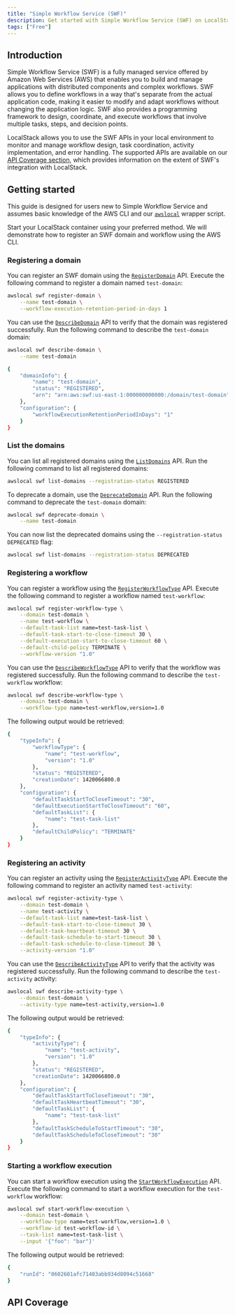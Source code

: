 ```yaml
---
title: "Simple Workflow Service (SWF)"
description: Get started with Simple Workflow Service (SWF) on LocalStack
tags: ["Free"]
---
```



## Introduction

Simple Workflow Service (SWF) is a fully managed service offered by Amazon Web Services (AWS) that enables you to build and manage applications with distributed components and complex workflows.
SWF allows you to define workflows in a way that's separate from the actual application code, making it easier to modify and adapt workflows without changing the application logic.
SWF also provides a programming framework to design, coordinate, and execute workflows that involve multiple tasks, steps, and decision points.

LocalStack allows you to use the SWF APIs in your local environment to monitor and manage workflow design, task coordination, activity implementation, and error handling.
The supported APIs are available on our [API Coverage section](#api-coverage), which provides information on the extent of SWF's integration with LocalStack.

## Getting started

This guide is designed for users new to Simple Workflow Service and assumes basic knowledge of the AWS CLI and our [`awslocal`](https://github.com/localstack/awscli-local) wrapper script.

Start your LocalStack container using your preferred method.
We will demonstrate how to register an SWF domain and workflow using the AWS CLI.

### Registering a domain

You can register an SWF domain using the [`RegisterDomain`](https://docs.aws.amazon.com/amazonswf/latest/apireference/API_RegisterDomain.html) API.
Execute the following command to register a domain named `test-domain`:

```bash
awslocal swf register-domain \
    --name test-domain \
    --workflow-execution-retention-period-in-days 1
```

You can use the [`DescribeDomain`](https://docs.aws.amazon.com/amazonswf/latest/apireference/API_DescribeDomain.html) API to verify that the domain was registered successfully.
Run the following command to describe the `test-domain` domain:

```bash
awslocal swf describe-domain \
    --name test-domain
```

```bash title="Output"
{
    "domainInfo": {
        "name": "test-domain",
        "status": "REGISTERED",
        "arn": "arn:aws:swf:us-east-1:000000000000:/domain/test-domain"
    },
    "configuration": {
        "workflowExecutionRetentionPeriodInDays": "1"
    }
}
```

### List the domains

You can list all registered domains using the [`ListDomains`](https://docs.aws.amazon.com/amazonswf/latest/apireference/API_ListDomains.html) API.
Run the following command to list all registered domains:

```bash
awslocal swf list-domains --registration-status REGISTERED
```

To deprecate a domain, use the [`DeprecateDomain`](https://docs.aws.amazon.com/amazonswf/latest/apireference/API_DeprecateDomain.html) API.
Run the following command to deprecate the `test-domain` domain:

```bash
awslocal swf deprecate-domain \
    --name test-domain
```

You can now list the deprecated domains using the `--registration-status DEPRECATED` flag:

```bash
awslocal swf list-domains --registration-status DEPRECATED
```

### Registering a workflow

You can register a workflow using the [`RegisterWorkflowType`](https://docs.aws.amazon.com/amazonswf/latest/apireference/API_RegisterWorkflowType.html) API.
Execute the following command to register a workflow named `test-workflow`:

```bash showLineNumbers
awslocal swf register-workflow-type \
    --domain test-domain \
    --name test-workflow \
    --default-task-list name=test-task-list \
    --default-task-start-to-close-timeout 30 \
    --default-execution-start-to-close-timeout 60 \
    --default-child-policy TERMINATE \
    --workflow-version "1.0"
```

You can use the [`DescribeWorkflowType`](https://docs.aws.amazon.com/amazonswf/latest/apireference/API_DescribeWorkflowType.html) API to verify that the workflow was registered successfully.
Run the following command to describe the `test-workflow` workflow:

```bash
awslocal swf describe-workflow-type \
    --domain test-domain \
    --workflow-type name=test-workflow,version=1.0
```

The following output would be retrieved:

```bash title="Output"
{
    "typeInfo": {
        "workflowType": {
            "name": "test-workflow",
            "version": "1.0"
        },
        "status": "REGISTERED",
        "creationDate": 1420066800.0
    },
    "configuration": {
        "defaultTaskStartToCloseTimeout": "30",
        "defaultExecutionStartToCloseTimeout": "60",
        "defaultTaskList": {
            "name": "test-task-list"
        },
        "defaultChildPolicy": "TERMINATE"
    }
}
```

### Registering an activity

You can register an activity using the [`RegisterActivityType`](https://docs.aws.amazon.com/amazonswf/latest/apireference/API_RegisterActivityType.html) API.
Execute the following command to register an activity named `test-activity`:

```bash showLineNumbers
awslocal swf register-activity-type \
    --domain test-domain \
    --name test-activity \
    --default-task-list name=test-task-list \
    --default-task-start-to-close-timeout 30 \
    --default-task-heartbeat-timeout 30 \
    --default-task-schedule-to-start-timeout 30 \
    --default-task-schedule-to-close-timeout 30 \
    --activity-version "1.0"
```

You can use the [`DescribeActivityType`](https://docs.aws.amazon.com/amazonswf/latest/apireference/API_DescribeActivityType.html) API to verify that the activity was registered successfully.
Run the following command to describe the `test-activity` activity:

```bash showLineNumbers
awslocal swf describe-activity-type \
    --domain test-domain \
    --activity-type name=test-activity,version=1.0
```

The following output would be retrieved:

```bash title="Output"
{
    "typeInfo": {
        "activityType": {
            "name": "test-activity",
            "version": "1.0"
        },
        "status": "REGISTERED",
        "creationDate": 1420066800.0
    },
    "configuration": {
        "defaultTaskStartToCloseTimeout": "30",
        "defaultTaskHeartbeatTimeout": "30",
        "defaultTaskList": {
            "name": "test-task-list"
        },
        "defaultTaskScheduleToStartTimeout": "30",
        "defaultTaskScheduleToCloseTimeout": "30"
    }
}
```

### Starting a workflow execution

You can start a workflow execution using the [`StartWorkflowExecution`](https://docs.aws.amazon.com/amazonswf/latest/apireference/API_StartWorkflowExecution.html) API.
Execute the following command to start a workflow execution for the `test-workflow` workflow:

```bash showLineNumbers
awslocal swf start-workflow-execution \
    --domain test-domain \
    --workflow-type name=test-workflow,version=1.0 \
    --workflow-id test-workflow-id \
    --task-list name=test-task-list \
    --input '{"foo": "bar"}'
```

The following output would be retrieved:

```bash title="Output"
{
    "runId": "0602601afc71403abb934d8094c51668"
}
```

## API Coverage

<FeatureCoverage service="swf" client:load />
